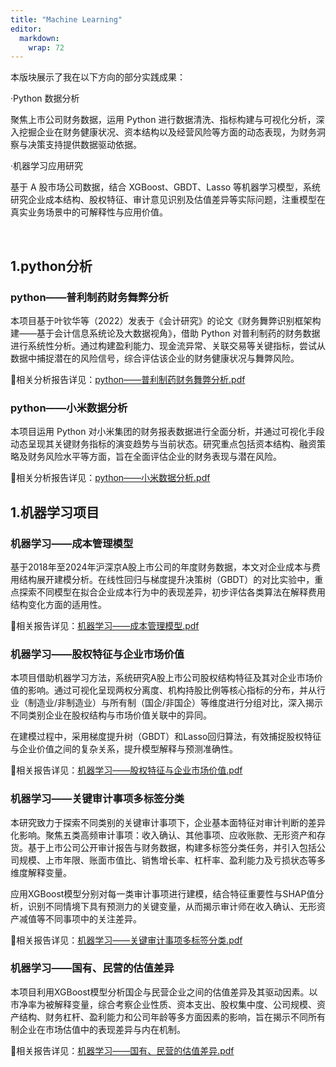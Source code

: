 ```yaml
---
title: "Machine Learning"
editor: 
  markdown: 
    wrap: 72
---
```


本版块展示了我在以下方向的部分实践成果：

·Python 数据分析

聚焦上市公司财务数据，运用 Python 进行数据清洗、指标构建与可视化分析，深入挖掘企业在财务健康状况、资本结构以及经营风险等方面的动态表现，为财务洞察与决策支持提供数据驱动依据。

·机器学习应用研究

基于 A 股市场公司数据，结合 XGBoost、GBDT、Lasso 等机器学习模型，系统研究企业成本结构、股权特征、审计意见识别及估值差异等实际问题，注重模型在真实业务场景中的可解释性与应用价值。



&emsp;

## 1.python分析
### python——普利制药财务舞弊分析
本项目基于叶钦华等（2022）发表于《会计研究》的论文《财务舞弊识别框架构建——基于会计信息系统论及大数据视角》，借助 Python 对普利制药的财务数据进行系统性分析。通过构建盈利能力、现金流异常、关联交易等关键指标，尝试从数据中捕捉潜在的风险信号，综合评估该企业的财务健康状况与舞弊风险。

📄相关分析报告详见：[python——普利制药财务舞弊分析.pdf](python——普利制药财务舞弊分析.pdf)


### python——小米数据分析
本项目运用 Python 对小米集团的财务报表数据进行全面分析，并通过可视化手段动态呈现其关键财务指标的演变趋势与当前状态。研究重点包括资本结构、融资策略及财务风险水平等方面，旨在全面评估企业的财务表现与潜在风险。

📄相关分析报告详见：[python——小米数据分析.pdf](python——小米数据分析.pdf)

## 1.机器学习项目
### 机器学习——成本管理模型
基于2018年至2024年沪深京A股上市公司的年度财务数据，本文对企业成本与费用结构展开建模分析。在线性回归与梯度提升决策树（GBDT）的对比实验中，重点探索不同模型在拟合企业成本行为中的表现差异，初步评估各类算法在解释费用结构变化方面的适用性。

📄相关报告详见：[机器学习——成本管理模型.pdf](机器学习——成本管理模型.pdf)


### 机器学习——股权特征与企业市场价值
本项目借助机器学习方法，系统研究A股上市公司股权结构特征及其对企业市场价值的影响。通过可视化呈现两权分离度、机构持股比例等核心指标的分布，并从行业（制造业/非制造业）与所有制（国企/非国企）等维度进行分组对比，深入揭示不同类别企业在股权结构与市场价值关联中的异同。

在建模过程中，采用梯度提升树（GBDT）和Lasso回归算法，有效捕捉股权特征与企业价值之间的复杂关系，提升模型解释与预测准确性。

📄相关报告详见：[机器学习——股权特征与企业市场价值.pdf](机器学习——股权特征与企业市场价值.pdf)

### 机器学习——关键审计事项多标签分类
本研究致力于探索不同类别的关键审计事项下，企业基本面特征对审计判断的差异化影响。聚焦五类高频审计事项：收入确认、其他事项、应收账款、无形资产和存货。基于上市公司公开审计报告与财务数据，构建多标签分类任务，并引入包括公司规模、上市年限、账面市值比、销售增长率、杠杆率、盈利能力及亏损状态等多维度解释变量。

应用XGBoost模型分别对每一类审计事项进行建模，结合特征重要性与SHAP值分析，识别不同情境下具有预测力的关键变量，从而揭示审计师在收入确认、无形资产减值等不同事项中的关注差异。

📄相关报告详见：[机器学习——关键审计事项多标签分类.pdf](机器学习——关键审计事项多标签分类.pdf)

### 机器学习——国有、民营的估值差异
本项目利用XGBoost模型分析国企与民营企业之间的估值差异及其驱动因素。以市净率为被解释变量，综合考察企业性质、资本支出、股权集中度、公司规模、资产结构、财务杠杆、盈利能力和公司年龄等多方面因素的影响，旨在揭示不同所有制企业在市场估值中的表现差异与内在机制。

📄相关报告详见：[机器学习——国有、民营的估值差异.pdf](机器学习——国有、民营的估值差异.pdf)
